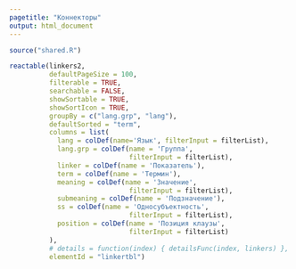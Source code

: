 ```yaml
---
pagetitle: "Коннекторы"
output: html_document
---
```


<style type="text/css">
.main-container {
  max-width: 100% !important;
  margin: auto;
}
</style>


```r
source("shared.R")
```

```r
reactable(linkers2,
          defaultPageSize = 100,
          filterable = TRUE,
          searchable = FALSE, 
          showSortable = TRUE, 
          showSortIcon = TRUE,
          groupBy = c("lang.grp", "lang"),
          defaultSorted = "term",
          columns = list(
            lang = colDef(name='Язык', filterInput = filterList),
            lang.grp = colDef(name = 'Группа',
                              filterInput = filterList),
            linker = colDef(name = 'Показатель'),
            term = colDef(name = 'Термин'),
            meaning = colDef(name = 'Значение',
                              filterInput = filterList),
            submeaning = colDef(name = 'Подзначение'),            
            ss = colDef(name = 'Односубъектность',
                              filterInput = filterList),
            position = colDef(name = 'Позиция клаузы',
                              filterInput = filterList)
          ),
          # details = function(index) { detailsFunc(index, linkers) },
          elementId = "linkertbl")
```